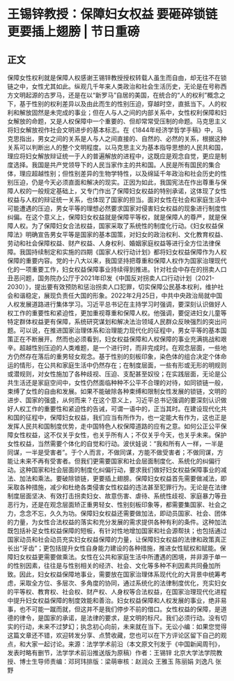# 王锡锌教授：保障妇女权益 要砸碎锁链 更要插上翅膀 | 节日重磅
## 正文
保障女性权利就是保障人权感谢王锡锌教授授权转载人虽生而自由，却无往不在锁链之中，女性尤其如此。纵观几千年来人类政治和社会生活历史，无论是在号称西方文明起源的古罗马，还是在以“新罗马”自居的美国，在统合的“人的权利”概念之下，基于性别的权利差异以及由此而生的性别压迫，穿越时空，直抵当下。人的权利和解放固然是未完成的事业；但在人与人之间的内部关系中，女性权利保障和妇女解放的命题，又是人权保障中一个重要的、但却常常受压制的命题。马克思主义将妇女解放视作社会文明进步的基本标志。在《1844年经济学哲学手稿》中，马克思指出，男女之间的关系是人与人之间直接的、自然的、必然的关系，根据这种关系可以判断出人的整个文明程度。以马克思主义为基本指导思想的人民共和国，理应将妇女解放辩证统一于人的普遍解放的进程中，这既应是观念自觉，更应是制度选择。我国是共产党领导下的人民当家作主的共和国。人民是所有国民的集合体，理应超越性别；但性别差异的生物学特性，以及绵延千年政治和社会历史的性别压迫，仍是今天必须直面和解决的现实。正因为如此，我国宪法在作出尊重与保障人权的一般规定基础上，又专门作出了保障妇女权益的特别承诺，这体现了女性权益与人权的辩证统一关系，也体现了国家的担当。面对女性在社会和家庭生活中可能遭遇的压迫，男女平等的理想必然要求国家对侵害妇女权益的现象进行制度性纠偏。在这个意义上，保障妇女权益就是保障平等权，就是保障人的尊严，就是保障人权。为了保障妇女合法权益，国家采取了系统性的制度化行动。《妇女权益保障法》明确宣告男女平等是国家的基本国策，对妇女的政治权利、文化教育权益、劳动和社会保障权益、财产权益、人身权利、婚姻家庭权益等进行全方位法律保障。我国持续制定和实施的四期《国家人权行动计划》都将妇女权益保障作为人权保障的重要内容。党的十八大以来，我国坚持把尊重和保障人权作为国家治理现代化的一项重要工作，妇女权益保障事业持续得到推进。针对社会中存在的拐卖人口丑恶问题，国务院办公厅于2021年印发《中国反对拐卖人口行动计划（2021-2030）》，提出要有效预防和惩治拐卖人口犯罪，切实保障公民基本权利，维护社会和谐稳定，展现负责任大国的形象。2022年2月25日，中共中央政治局就中国人权发展道路进行集体学习。习近平总书记在主持学习时强调，要深刻认识做好人权工作的重要性和紧迫性，更加重视尊重和保障人权。他强调，要促进妇女儿童等特定群体权益更有保障，系统研究谋划和解决法治领域人民群众反映强烈的突出问题。可以说，在推进国家治理体系和治理能力现代化的征程中，男女平等的基本国策正在不断展开。然而也必须看到，妇女权益保障和人权保障的事业充满挑战和艰辛。超越性别压迫的人类难题，是一个进行时，而非完成时。在观念层面，一些地方仍然存在落后的重男轻女观念。基于性别的刻板印象，染色体的组合决定个体命运的情形，在公共和家庭生活中仍然存在；在制度层面，一些有形或无形的明规则或潜规则，对女性施加了各种歧视、压迫、支配甚至奴役；在实践层面，无论是公共生活还是家庭空间中，女性仍然面临种种不公平不合理的对待，如同锁链一般，束缚了女性的自由和发展。如果不能破除各种束缚和限制女性发展的锁链，文明的进步、国家的强盛，从何而来？在这个意义上，习近平总书记强调的要深刻认识做好人权工作的重要性和紧迫性的告诫，可谓一语中的，正当其时。在建设现代化共和国的征程中，保障妇女权益，我们应当有所作为，也一定能大有作为，这也正是发挥人民共和国制度优势，走中国特色人权保障道路的应有之意。如何公正公平保障女性权益，这不仅关乎女性，也关乎所有人；不仅关乎今天，也关乎未来。保护女性权益，当然需要个体化的自觉和行动。波伏娃说：“我和所有人一样，一半是同谋，一半是受害者”。于个人而言，不做同谋，方能不做受害者；不做同谋，方能让未来不再有受害者。但我们更需要国家和社会层面制度化、系统化的纠偏行动。这种国家和社会层面的制度化纠偏行动，要求我们做好妇女权益保障事业的减法、加法和乘法。要破除锁链，更要插上翅膀。保障妇女权益首先需要做减法，即采取各种措施，减少和杜绝各类侵害女性权益的违法甚至犯罪行为。无论是在法律制度层面坚决、有效打击拐卖妇女、故意伤害、虐待、系统性歧视、家庭暴力等丑恶行为，还是在观念层面矫正重男轻女、性别刻板印象等，都需要集国家、社会之力，念念不忘，久久为功。保障妇女权益还需要做加法，即动员国家、社会、团体的力量，为女性合法权益的落实和充分发展的需求提供各种有利的条件。这种加法既包括补足女性权益保障的短板，有针对性地增加国家和社会源帮扶；也包括通过国家动员和社会动员充实妇女权益保障的力量，让保障妇女权益的法律和政策真正长出“牙齿”；更包括提升女性自身能力建设的各种措施，推进女性赋权和赋能。保障妇女权益更需要做乘法。女性在公共和家庭生活中所遭遇的困境，并非源于单一的性别因素，往往是与性别相关的经济、社会、文化等多种不利因素共同叠加所致。因此，妇女权益保障地事业，需要放在国家治理体系现代化的大背景中统筹考虑，采取全方位、多层次、多角度的协同，通过系统化的法律制度优化，充实妇女的平等权、教育权、社会权、财产权、人身权等合法权益，在国家治理现代化进程中提升妇女权益保障的制度效能和善治。妇女权益保障和人权发展的事业，绝非易事，也不可能一蹴而就，但这并不是我们停步不前的借口。女性权益的保障，是道德的律令，是国家的承诺，是法律的要求，是文明的标尺。我们必须行动。没有切实的行动，未来不过梦幻；执念初心向前，未来就在当下。无讼小编：如果您觉得这篇文章还不错，欢迎转发分享、点赞收藏，您也可以在下方评论区留下自己的观点，和大家一起讨论。来源：法学学术前沿（本文原文刊发于《中国新闻周刊》，发表时略有删节，法学学术前沿推送版为原稿）作者：王锡锌 北京大学法学院教授、博士生导师责编：邓珂玮排版：梁萌审核：赵润众 王雅玉 陈丽娟 刘逸凡 张野